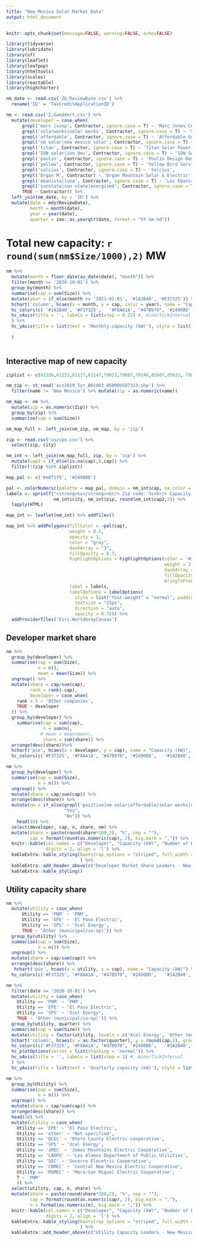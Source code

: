 ---
title: "New Mexico Solar Market Data"
output: html_document
---

```{r setup, include=FALSE}
knitr::opts_chunk$set(message=FALSE, warning=FALSE, echo=FALSE)
```

```{r include = F}
library(tidyverse)
library(lubridate)
library(sf)
library(leaflet)
library(leafpop)
library(htmltools)
library(scales)
library(reactable)
library(highcharter)
```

```{r include = F}
nm_date <- read.csv('ZG_ReviewDate.csv') %>% 
  rename('ID' = 'TaxCreditApplicationID')

nm <- read.csv('Z.Gaeddert.csv') %>% 
  mutate(developer = case_when(
      grepl('marc |sunp', Contractor, ignore.case = T) ~ 'Marc Jones Construction dba SunPro',
      grepl('solarworks|solar works', Contractor, ignore.case = T) ~ 'Solar Works Energy',
      grepl('affordable', Contractor, ignore.case = T) ~ 'Affordable Solar Installations',
      grepl('nm solar|new mexico solar', Contractor, ignore.case = T) ~ 'NM Solar Group',
      grepl('titan', Contractor, ignore.case = T) ~ 'Titan Solar Power',
      grepl('ION solar|ion dev', Contractor, ignore.case = T) ~ 'ION Solar',
      grepl('poulin', Contractor, ignore.case = T) ~ 'Poulin Design Remolding',
      grepl('yellow', Contractor, ignore.case = T) ~ 'Yellow Bird Services',
      grepl('solcius', Contractor, ignore.case = T) ~ 'Solcius',
      grepl('Organ M', Contractor) ~ 'Organ Mountain Solar & Electric',
      grepl('ebanista|luna', Contractor, ignore.case = T) ~ 'Los Ebanistas/Sol Luna Solar',
      grepl('sunstate|sun state|energized', Contractor, ignore.case = T) ~ 'SunState Solar/Energized Electric',
      TRUE ~ Contractor)) %>% 
  left_join(nm_date, by = 'ID') %>% 
  mutate(date = mdy(ReviewDate),
         month = month(date),
         year = year(date),
         quarter = zoo::as.yearqtr(date, format = "%Y-%m-%d"))
```

# Total new capacity: **`r round(sum(nm$Size/1000),2)` MW**

```{r}
nm %>% 
  mutate(month = floor_date(as_date(date), "month")) %>%
  filter(month >= '2020-10-01') %>% 
  group_by(month) %>% 
  summarise(cap = sum(Size)) %>% 
  mutate(year = if_else(month >= '2021-01-01', '#1A2B40', '#F37325')) %>% 
  hchart('column', hcaes(x = month, y = cap, color = year), name = "Capacity (kW)") %>% 
  hc_colors(c( '#1A2B40', '#F37325',   '#F8AA1A', "#47B970", '#2490BD',  '#b7b7b7',  '#800000')) %>% 
  hc_xAxis(title = '', labels = list(step = 0.25) #, minorTickInterval
  ) %>% 
  hc_yAxis(title = list(text = 'Monthly capacity (kW)'), style = list(fontSize = "5.0vh")
           
  )
  
```


## Interactive map of new capacity

```{r include = F}
ziplist <- c(81326,81121,81137,81147,79022,79087,79346,85607,85632, 79847,85534,85533,85922,85920,86512,86504,86544)

nm_zip <- st_read('acs2019_5yr_B01003_86000US87323.shp') %>% 
  filter(name != 'New Mexico') %>% mutate(zip = as.numeric(name))

nm_map <- nm %>% 
  mutate(zip = as.numeric(Zip)) %>%
  group_by(zip) %>% 
  summarise(cap = sum(Size)) 

nm_map_full <- left_join(nm_zip, nm_map, by = 'zip')

zip <- read.csv('uszips.csv') %>% 
  select(zip, city) 

nm_int <- left_join(nm_map_full, zip, by = 'zip') %>% 
  mutate(cap2 = if_else(is.na(cap),0,cap)) %>% 
  filter(!(zip %in% ziplist)) 

map_pal <- c('#e0f1f9', '#2490BD') 

pal <- colorNumeric(palette = map_pal, domain = nm_int$cap, na.color = '#FFFFFF')
labels <- sprintf("<strong>%s</strong><br/> Zip code: %s<br/> Capacity: %s kW",
                  nm_int$city, nm_int$zip, round(nm_int$cap2,2)) %>% 
  lapply(HTML)

map_int <- leaflet(nm_int) %>% addTiles()
```

```{r}
map_int %>% addPolygons(fillColor = ~pal(cap),
                        weight = 0.5,
                        opacity = 1,
                        color = "gray",
                        dashArray = "3",
                        fillOpacity = 0.7,
                        highlightOptions = highlightOptions(color = '#2a2a2a',
                                                            weight = 2,
                                                            dashArray = "",
                                                            fillOpacity = 0.7,
                                                            bringToFront = T),
                        label = labels,
                        labelOptions = labelOptions(
                          style = list("font-weight" = "normal", padding = "3px 8px"),
                          textsize = "15px",
                          direction = "auto",
                          opacity = 0.75)) %>% 
  addProviderTiles('Esri.WorldGrayCanvas')


```

## Developer market share

```{r}
nm %>% 
  group_by(developer) %>% 
  summarise(cap = sum(Size),
            n = n(),
            mean = mean(Size)) %>% 
  ungroup() %>% 
  mutate(share = cap/sum(cap),
         rank = rank(-cap),
         developer = case_when(
    rank > 5 ~ 'Other companies',
    TRUE ~ developer
  )) %>% 
  group_by(developer) %>% 
    summarise(cap = sum(cap),
              n = sum(n),
             # mean = mean(mean),
              share = sum(share)) %>% 
  arrange(desc(share))%>% 
  hchart('pie', hcaes(x = developer, y = cap), name = "Capacity (kW)", startAngle = 243) %>% 
  hc_colors(c('#F37325', '#F8AA1A', "#47B970", '#2490BD',   '#1A2B40', '#b7b7b7',  '#800000'))
```


```{r}
nm %>% 
  group_by(developer) %>% 
  summarise(cap = sum(Size),
            n = n()) %>% 
  ungroup() %>% 
  mutate(share = cap/sum(cap)) %>% 
  arrange(desc(share)) %>% 
  mutate(nm = if_else(grepl('positive|nm solar|affordable|solar works|organ|poulin|yellow', developer, ignore.case = T),
                      "Yes",
                      "No")) %>% 
    head(10) %>%
  select(developer, cap, n, share, nm) %>% 
  mutate(share = paste(round(share*100,2), "%", sep = ""),
         cap = format(round(as.numeric(cap), 2), big.mark = ",")) %>% 
  knitr::kable(col.names = c("Developer", "Capacity (kW)", "Number of Projects", "Market Share", "New Mexico company?"),
               digits = 2, align = 'l') %>% 
  kableExtra::kable_styling(bootstrap_options = "striped", full_width = T #position = 'left'
                            ) %>%
  kableExtra::add_header_above(c("Developer Market Share Leaders - New Mexico" = 5)) %>% 
  kableExtra::kable_styling() 

```

## Utility capacity share

```{r}
nm %>% 
  mutate(utility = case_when(
      Utility == 'PNM' ~ 'PNM',
      Utility == 'EPE' ~ 'El Paso Electric',
      Utility == 'SPS' ~ 'Xcel Energy',
      TRUE ~ 'Other (municipal/co-op)')) %>% 
  group_by(utility) %>% 
  summarise(cap = sum(Size),
            n = n()) %>%
  ungroup() %>% 
  mutate(share = cap/sum(cap)) %>% 
  arrange(desc(share)) %>% 
   hchart('pie', hcaes(x = utility, y = cap), name = "Capacity (kW)") %>% 
  hc_colors(c('#F37325', '#F8AA1A', "#47B970", '#2490BD',   '#1A2B40', '#b7b7b7',  '#800000'))
```

```{r}
nm %>% 
  filter(date >= '2020-10-01') %>% 
  mutate(utility = case_when(
    Utility == 'PNM' ~ 'PNM',
    Utility == 'EPE' ~ 'El Paso Electric',
    Utility == 'SPS' ~ 'Xcel Energy',
    TRUE ~ 'Other (municipal/co-op)')) %>% 
  group_by(utility, quarter) %>%
  summarise(cap = sum(Size)) %>%
  mutate(utility = factor(utility, levels = c('Xcel Energy', 'Other (municipal/co-op)', 'El Paso Electric', 'PNM'))) %>% 
  hchart('column', hcaes(x = as.factor(quarter), y = round(cap,2), group = utility)) %>% 
  hc_colors(c('#F37325', '#F8AA1A', "#47B970", '#2490BD',   '#1A2B40', '#b7b7b7',  '#800000')) %>% 
  hc_plotOptions(series = list(stacking = 'normal')) %>% 
  hc_xAxis(title = '', labels = list(step = 1) #, minorTickInterval
  ) %>% 
  hc_yAxis(title = list(text = 'Quarterly capacity (kW)'), style = list(fontSize = "5.0vh"))

```

```{r}
nm %>% 
  group_by(Utility) %>% 
  summarise(cap = sum(Size),
            n = n()) %>% 
  ungroup() %>% 
  mutate(share = cap/sum(cap)) %>% 
  arrange(desc(share)) %>% 
  head(10) %>% 
  mutate(utility = case_when(
    Utility == 'EPE' ~ 'El Paso Electric',
    Utility == 'other' ~ 'Not specified',
    Utility == 'OCEC' ~ 'Otero County Electric cooperative',
    Utility == 'SPS' ~ 'Xcel Energy',
    Utility == 'JMEC' ~ 'Jemez Mountains Electric Cooperative',
    Utility == 'LADPU' ~ 'Los Alamos Department of Public Utilities',
    Utility == 'SEC' ~ 'Socorro Elecetric Cooperative',
    Utility == 'CNMEC' ~ 'Central New Mexico Electric Cooperative',
    Utility == 'MSMEC' ~ 'Mora-San Miguel Electric Cooperative',
    T ~ 'PNM'
    )) %>% 
  select(utility, cap, n, share) %>% 
  mutate(share = paste(round(share*100,2), "%", sep = ""),
         cap = format(round(as.numeric(cap), 2), big.mark = ","),
         n = format(as.numeric(n), big.mark = ",")) %>% 
  knitr::kable(col.names = c("Developer", "Capacity (kW)", "Number of Projects", "Capacity Share"),
               digits = 2, align = 'l') %>% 
  kableExtra::kable_styling(bootstrap_options = "striped", full_width = T #position = 'left'
                            ) %>% 
  kableExtra::add_header_above(c("Utility Capacity Leaders - New Mexico" = 4))
```


